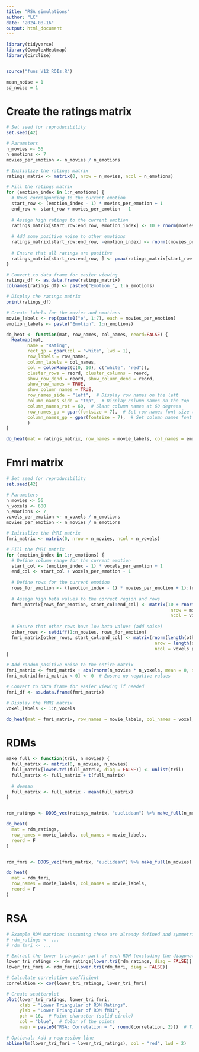 ```yaml
---
title: "RSA simulations"
author: "LC"
date: "2024-08-16"
output: html_document
---
```


```r
library(tidyverse)
library(ComplexHeatmap)
library(circlize)


source("funs_V12_ROIs.R")

mean_noise = 1
sd_noise = 1

```


# Create the ratings matrix
```r
# Set seed for reproducibility
set.seed(42)

# Parameters
n_movies <- 56
n_emotions <- 7
movies_per_emotion <- n_movies / n_emotions

# Initialize the ratings matrix
ratings_matrix <- matrix(0, nrow = n_movies, ncol = n_emotions)

# Fill the ratings matrix
for (emotion_index in 1:n_emotions) {
  # Rows corresponding to the current emotion
  start_row <- (emotion_index - 1) * movies_per_emotion + 1
  end_row <- start_row + movies_per_emotion - 1
  
  # Assign high ratings to the current emotion
  ratings_matrix[start_row:end_row, emotion_index] <- 10 + rnorm(movies_per_emotion, mean = mean_noise, sd = sd_noise)
  
  # Add some positive noise to other emotions
  ratings_matrix[start_row:end_row, -emotion_index] <- rnorm((movies_per_emotion * (n_emotions - 1)), mean = 0, sd = 0.5)
  
  # Ensure that all ratings are positive
  ratings_matrix[start_row:end_row, ] <- pmax(ratings_matrix[start_row:end_row, ], 0)
}

# Convert to data frame for easier viewing
ratings_df <- as.data.frame(ratings_matrix)
colnames(ratings_df) <- paste0("Emotion_", 1:n_emotions)

# Display the ratings matrix
print(ratings_df)

# Create labels for the movies and emotions
movie_labels <- rep(paste0("e", 1:7), each = movies_per_emotion)
emotion_labels <- paste("Emotion", 1:n_emotions)

do_heat <- function(mat, row_names, col_names, reord=FALSE) {
  Heatmap(mat, 
        name = "Rating", 
        rect_gp = gpar(col = "white", lwd = 1),
        row_labels = row_names, 
        column_labels = col_names, 
        col = colorRamp2(c(0, 10), c("white", "red")),
        cluster_rows = reord, cluster_columns = reord,
        show_row_dend = reord, show_column_dend = reord,
        show_row_names = TRUE, 
        show_column_names = TRUE,
        row_names_side = "left",  # Display row names on the left
        column_names_side = "top",  # Display column names on the top
        column_names_rot = 60,  # Slant column names at 60 degrees
        row_names_gp = gpar(fontsize = 7),  # Set row names font size to 8
        column_names_gp = gpar(fontsize = 7),  # Set column names font size to 8
        )
}

do_heat(mat = ratings_matrix, row_names = movie_labels, col_names = emotion_labels, reord = F)

```


# Fmri matrix
```r
# Set seed for reproducibility
set.seed(42)

# Parameters
n_movies <- 56
n_voxels <- 600
n_emotions <- 7
voxels_per_emotion <- n_voxels / n_emotions
movies_per_emotion <- n_movies / n_emotions

# Initialize the fMRI matrix
fmri_matrix <- matrix(0, nrow = n_movies, ncol = n_voxels)

# Fill the fMRI matrix
for (emotion_index in 1:n_emotions) {
  # Define column range for the current emotion
  start_col <- (emotion_index - 1) * voxels_per_emotion + 1
  end_col <- start_col + voxels_per_emotion - 1
  
  # Define rows for the current emotion
  rows_for_emotion <- ((emotion_index - 1) * movies_per_emotion + 1):(emotion_index * movies_per_emotion)
  
  # Assign high beta values to the correct region and rows
  fmri_matrix[rows_for_emotion, start_col:end_col] <- matrix(10 + rnorm(movies_per_emotion * voxels_per_emotion, mean = 0, sd = 1), 
                                                              nrow = movies_per_emotion, 
                                                              ncol = voxels_per_emotion)
  
  # Ensure that other rows have low beta values (add noise)
  other_rows <- setdiff(1:n_movies, rows_for_emotion)
  fmri_matrix[other_rows, start_col:end_col] <- matrix(rnorm(length(other_rows) * voxels_per_emotion, mean = mean_noise, sd = sd_noise), 
                                                        nrow = length(other_rows), 
                                                        ncol = voxels_per_emotion)
}

# Add random positive noise to the entire matrix
fmri_matrix <- fmri_matrix + abs(rnorm(n_movies * n_voxels, mean = 0, sd = 1))
fmri_matrix[fmri_matrix < 0] <- 0  # Ensure no negative values

# Convert to data frame for easier viewing if needed
fmri_df <- as.data.frame(fmri_matrix)

# Display the fMRI matrix
voxel_labels <- 1:n_voxels

do_heat(mat = fmri_matrix, row_names = movie_labels, col_names = voxel_labels, reord = F)

```

# RDMs
```r


make_full <- function(tril, n_movies) {
  full_matrix <- matrix(0, n_movies, n_movies)
  full_matrix[lower.tri(full_matrix, diag = FALSE)] <- unlist(tril)
  full_matrix <- full_matrix + t(full_matrix)
  
  # demean
  full_matrix <- full_matrix - mean(full_matrix)
}


rdm_ratings <- DDOS_vec(ratings_matrix, "euclidean") %>% make_full(n_movies)

do_heat(
  mat = rdm_ratings,
  row_names = movie_labels, col_names = movie_labels, 
  reord = F
)


rdm_fmri <- DDOS_vec(fmri_matrix, "euclidean") %>% make_full(n_movies)

do_heat(
  mat = rdm_fmri,
  row_names = movie_labels, col_names = movie_labels, 
  reord = F
)


```

# RSA
```r
# Example RDM matrices (assuming these are already defined and symmetric)
# rdm_ratings <- ...
# rdm_fmri <- ...

# Extract the lower triangular part of each RDM (excluding the diagonal)
lower_tri_ratings <- rdm_ratings[lower.tri(rdm_ratings, diag = FALSE)]
lower_tri_fmri <- rdm_fmri[lower.tri(rdm_fmri, diag = FALSE)]

# Calculate correlation coefficient
correlation <- cor(lower_tri_ratings, lower_tri_fmri)

# Create scatterplot
plot(lower_tri_ratings, lower_tri_fmri, 
     xlab = "Lower Triangular of RDM Ratings", 
     ylab = "Lower Triangular of RDM fMRI", 
     pch = 16,  # Point character (solid circle)
     col = "blue",  # Color of the points
     main = paste0("RSA: Correlation = ", round(correlation, 2)))  # Title with correlation

# Optional: Add a regression line
abline(lm(lower_tri_fmri ~ lower_tri_ratings), col = "red", lwd = 2)
```



